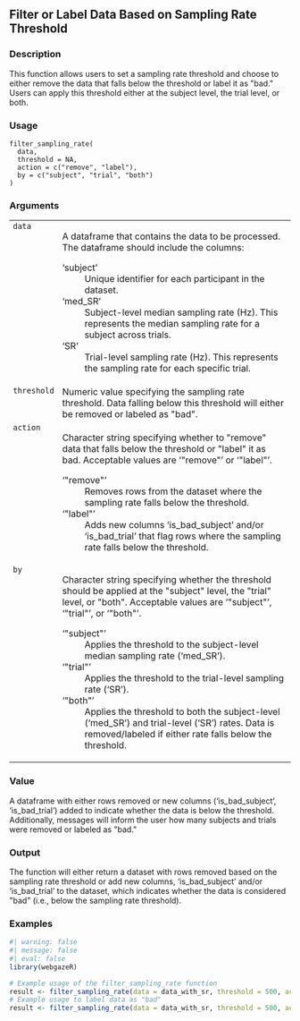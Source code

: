 ## Filter or Label Data Based on Sampling Rate Threshold {.unnumbered}


### Description

This function allows users to set a sampling rate threshold and choose to
either remove the data that falls below the threshold or label it as &quot;bad.&quot;
Users can apply this threshold either at the subject level, the trial level,
or both.



### Usage

<pre><code class='language-R'>filter_sampling_rate(
  data,
  threshold = NA,
  action = c("remove", "label"),
  by = c("subject", "trial", "both")
)
</code></pre>


### Arguments

<table>
<tr><td style = "white-space: nowrap; font-family: monospace; vertical-align: top"><code id="data">data</code></td>
<td>
A dataframe that contains the data to be processed. The dataframe
should include the columns:


<dl>
<dt>'subject'</dt><dd>Unique identifier for each participant in the dataset.
</dd>
<dt>'med_SR'</dt><dd>Subject-level median sampling rate (Hz). This represents the median sampling rate for a subject across trials.
</dd>
<dt>'SR'</dt><dd>Trial-level sampling rate (Hz). This represents the sampling rate for each specific trial.
</dd>
</dl>
</td></tr>
<tr><td style = "white-space: nowrap; font-family: monospace; vertical-align: top"><code id="threshold">threshold</code></td>
<td>
Numeric value specifying the sampling rate threshold. Data falling below this threshold will either be removed or labeled as &quot;bad&quot;.
</td></tr>
<tr><td style = "white-space: nowrap; font-family: monospace; vertical-align: top"><code id="action">action</code></td>
<td>
Character string specifying whether to &quot;remove&quot; data that falls below the threshold or &quot;label&quot; it as bad. Acceptable values are '&quot;remove&quot;' or '&quot;label&quot;'.


<dl>
<dt>'&quot;remove&quot;'</dt><dd>Removes rows from the dataset where the sampling rate falls below the threshold.
</dd>
<dt>'&quot;label&quot;'</dt><dd>Adds new columns 'is_bad_subject' and/or 'is_bad_trial' that flag rows where the sampling rate falls below the threshold.
</dd>
</dl>
</td></tr>
<tr><td style = "white-space: nowrap; font-family: monospace; vertical-align: top"><code id="by">by</code></td>
<td>
Character string specifying whether the threshold should be applied
at the &quot;subject&quot; level, the &quot;trial&quot; level, or &quot;both&quot;. Acceptable values are
'&quot;subject&quot;', '&quot;trial&quot;', or '&quot;both&quot;'.


<dl>
<dt>'&quot;subject&quot;'</dt><dd>Applies the threshold to the subject-level median sampling rate ('med_SR').
</dd>
<dt>'&quot;trial&quot;'</dt><dd>Applies the threshold to the trial-level sampling rate ('SR').
</dd>
<dt>'&quot;both&quot;'</dt><dd>Applies the threshold to both the subject-level ('med_SR') and trial-level ('SR') rates. Data is removed/labeled if either rate falls below the threshold.
</dd>
</dl>
</td></tr>
</table>


### Value

A dataframe with either rows removed or new columns ('is_bad_subject', 'is_bad_trial') added
to indicate whether the data is below the threshold. Additionally, messages will inform the user how many subjects and trials were removed or labeled as &quot;bad.&quot;



### Output

The function will either return a dataset with rows removed based on the
sampling rate threshold or add new columns, 'is_bad_subject' and/or 'is_bad_trial' to the dataset,
which indicates whether the data is considered &quot;bad&quot; (i.e., below the
sampling rate threshold).



### Examples
::: {.to-webr}
::: {.to-webr}
```r
#| warning: false
#| message: false
#| eval: false
library(webgazeR)

# Example usage of the filter_sampling_rate function
result <- filter_sampling_rate(data = data_with_sr, threshold = 500, action = "remove", by = "both")
# Example usage to label data as "bad"
result <- filter_sampling_rate(data = data_with_sr, threshold = 500, action = "label", by = "trial")



```
:::
:::
